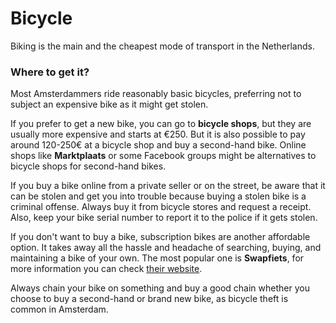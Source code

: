 
# Bicycle
Biking is the main and the cheapest mode of transport in the Netherlands.

### Where to get it?
Most Amsterdammers ride reasonably basic bicycles, preferring not to subject an expensive bike as it might get stolen. 

If you prefer to get a new bike, you can go to **bicycle shops**, but they are usually more expensive and starts at €250. But it is also possible to pay around 120-250€ at a bicycle shop and buy a second-hand bike. Online shops like **Marktplaats** or some Facebook groups might be alternatives to bicycle shops for second-hand bikes.

<Callout>
    If you buy a bike online from a private seller or on the street, be aware that it can be stolen and get you into trouble because buying a stolen bike is a criminal offense. Always buy it from bicycle stores and request a receipt. Also, keep your bike serial number to report it to the police if it gets stolen.
</Callout>

If you don't want to buy a bike, subscription bikes are another affordable option. It takes away all the hassle and headache of searching, buying, and maintaining a bike of your own. The most popular one is **Swapfiets**, for more information you can check [their website](https://swapfiets.nl/en-NL).

<Callout warning>
    Always chain your bike on something and buy a good chain whether you choose to buy a second-hand or brand new bike, as bicycle theft is common in Amsterdam. 
</Callout>

<Youtube id="igtKd3BNrgs" />
